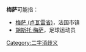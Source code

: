 {{消歧义}}
'''梅萨'''可能指：
* [[梅萨_(卢瓦雷省)|梅萨 (卢瓦雷省)]]，法国市镇
* [[胡斯托·梅萨|胡斯托·梅萨]]，足球运动员

[[Category:二字消歧义|Category:二字消歧义]]